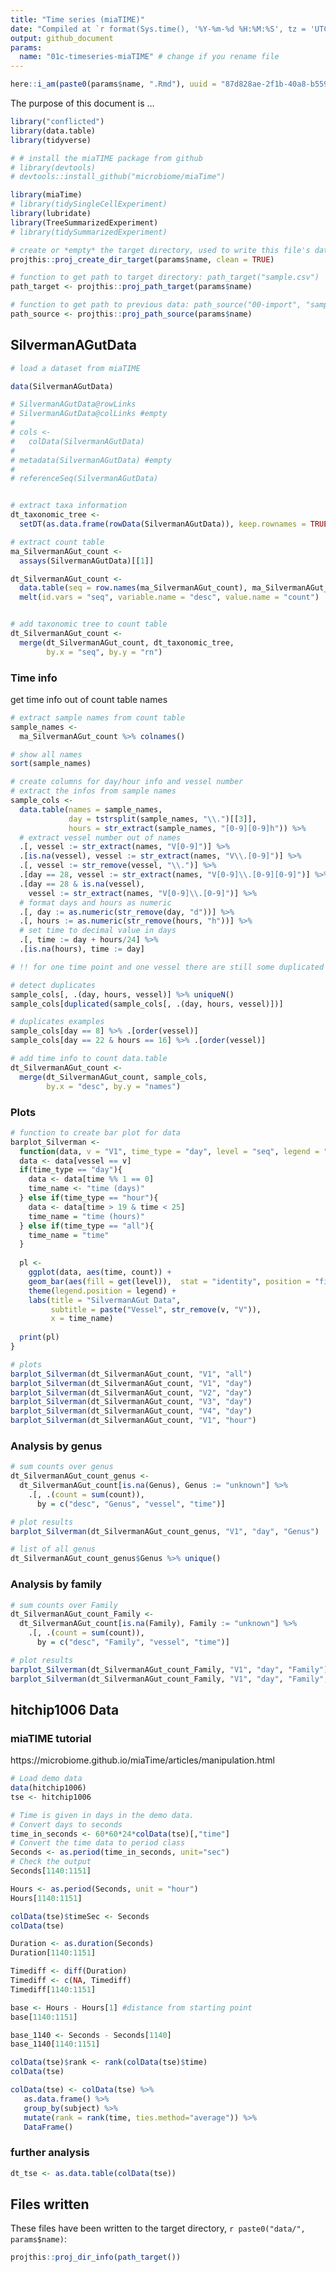 ```yaml
---
title: "Time series (miaTIME)"
date: "Compiled at `r format(Sys.time(), '%Y-%m-%d %H:%M:%S', tz = 'UTC')` UTC"
output: github_document
params:
  name: "01c-timeseries-miaTIME" # change if you rename file
---
```


```r
here::i_am(paste0(params$name, ".Rmd"), uuid = "87d828ae-2f1b-40a8-b559-3784df62c78d")
```

The purpose of this document is ...

```r
library("conflicted")
library(data.table)
library(tidyverse)

# # install the miaTIME package from github
# library(devtools)
# devtools::install_github("microbiome/miaTime")

library(miaTime)
# library(tidySingleCellExperiment)
library(lubridate)
library(TreeSummarizedExperiment)
# library(tidySummarizedExperiment)
```

```r
# create or *empty* the target directory, used to write this file's data: 
projthis::proj_create_dir_target(params$name, clean = TRUE)

# function to get path to target directory: path_target("sample.csv")
path_target <- projthis::proj_path_target(params$name)

# function to get path to previous data: path_source("00-import", "sample.csv")
path_source <- projthis::proj_path_source(params$name)
```


## SilvermanAGutData

```r
# load a dataset from miaTIME

data(SilvermanAGutData)

# SilvermanAGutData@rowLinks
# SilvermanAGutData@colLinks #empty
# 
# cols <- 
#   colData(SilvermanAGutData)
# 
# metadata(SilvermanAGutData) #empty
# 
# referenceSeq(SilvermanAGutData)


# extract taxa information
dt_taxonomic_tree <-
  setDT(as.data.frame(rowData(SilvermanAGutData)), keep.rownames = TRUE)

# extract count table
ma_SilvermanAGut_count <-
  assays(SilvermanAGutData)[[1]]

dt_SilvermanAGut_count <- 
  data.table(seq = row.names(ma_SilvermanAGut_count), ma_SilvermanAGut_count) %>% 
  melt(id.vars = "seq", variable.name = "desc", value.name = "count")


# add taxonomic tree to count table
dt_SilvermanAGut_count <-
  merge(dt_SilvermanAGut_count, dt_taxonomic_tree,
        by.x = "seq", by.y = "rn")
```


### Time info

get time info out of count table names

```r
# extract sample names from count table
sample_names <- 
  ma_SilvermanAGut_count %>% colnames()

# show all names
sort(sample_names)

# create columns for day/hour info and vessel number
# extract the infos from sample names
sample_cols <- 
  data.table(names = sample_names,
             day = tstrsplit(sample_names, "\\.")[[3]],
             hours = str_extract(sample_names, "[0-9][0-9]h")) %>% 
  # extract vessel number out of names
  .[, vessel := str_extract(names, "V[0-9]")] %>% 
  .[is.na(vessel), vessel := str_extract(names, "V\\.[0-9]")] %>% 
  .[, vessel := str_remove(vessel, "\\.")] %>% 
  .[day == 28, vessel := str_extract(names, "V[0-9]\\.[0-9][0-9]")] %>% 
  .[day == 28 & is.na(vessel),
    vessel := str_extract(names, "V[0-9]\\.[0-9]")] %>% 
  # format days and hours as numeric
  .[, day := as.numeric(str_remove(day, "d"))] %>% 
  .[, hours := as.numeric(str_remove(hours, "h"))] %>% 
  # set time to decimal value in days
  .[, time := day + hours/24] %>% 
  .[is.na(hours), time := day]

# !! for one time point and one vessel there are still some duplicated rows !!

# detect duplicates
sample_cols[, .(day, hours, vessel)] %>% uniqueN()
sample_cols[duplicated(sample_cols[, .(day, hours, vessel)])]

# duplicates examples
sample_cols[day == 8] %>% .[order(vessel)]
sample_cols[day == 22 & hours == 16] %>% .[order(vessel)]

```



```r
# add time info to count data.table
dt_SilvermanAGut_count <-
  merge(dt_SilvermanAGut_count, sample_cols,
        by.x = "desc", by.y = "names")
```


### Plots

```r
# function to create bar plot for data
barplot_Silverman <- 
  function(data, v = "V1", time_type = "day", level = "seq", legend = "none"){
  data <- data[vessel == v]
  if(time_type == "day"){
    data <- data[time %% 1 == 0]
    time_name <- "time (days)"
  } else if(time_type == "hour"){
    data <- data[time > 19 & time < 25]
    time_name = "time (hours)"
  } else if(time_type == "all"){
    time_name = "time"
  }
  
  pl <-
    ggplot(data, aes(time, count)) +
    geom_bar(aes(fill = get(level)),  stat = "identity", position = "fill") +
    theme(legend.position = legend) +
    labs(title = "SilvermanAGut Data",
         subtitle = paste("Vessel", str_remove(v, "V")),
         x = time_name)
  
  print(pl)
}

```


```r
# plots
barplot_Silverman(dt_SilvermanAGut_count, "V1", "all")
barplot_Silverman(dt_SilvermanAGut_count, "V1", "day")
barplot_Silverman(dt_SilvermanAGut_count, "V2", "day")
barplot_Silverman(dt_SilvermanAGut_count, "V3", "day")
barplot_Silverman(dt_SilvermanAGut_count, "V4", "day")
barplot_Silverman(dt_SilvermanAGut_count, "V1", "hour")

```


### Analysis by genus

```r
# sum counts over genus
dt_SilvermanAGut_count_genus <-
  dt_SilvermanAGut_count[is.na(Genus), Genus := "unknown"] %>% 
    .[, .(count = sum(count)),
      by = c("desc", "Genus", "vessel", "time")]

```

```r
# plot results
barplot_Silverman(dt_SilvermanAGut_count_genus, "V1", "day", "Genus")

# list of all genus
dt_SilvermanAGut_count_genus$Genus %>% unique()
```


### Analysis by family

```r
# sum counts over Family
dt_SilvermanAGut_count_Family <-
  dt_SilvermanAGut_count[is.na(Family), Family := "unknown"] %>% 
    .[, .(count = sum(count)),
      by = c("desc", "Family", "vessel", "time")]

```

```r
# plot results
barplot_Silverman(dt_SilvermanAGut_count_Family, "V1", "day", "Family")
barplot_Silverman(dt_SilvermanAGut_count_Family, "V1", "day", "Family", legend = "bottom")
```


## hitchip1006 Data

### miaTIME tutorial

https://microbiome.github.io/miaTime/articles/manipulation.html

<!-- ```{r} -->
<!-- data("hitchip1006") -->
<!-- tse <- hitchip1006 -->
<!-- tse2 <- tse %>% tidySingleCellExperiment::arrange(subject, time) -->
<!-- ``` -->

```r

# Load demo data
data(hitchip1006)
tse <- hitchip1006

# Time is given in days in the demo data.
# Convert days to seconds
time_in_seconds <- 60*60*24*colData(tse)[,"time"]
# Convert the time data to period class
Seconds <- as.period(time_in_seconds, unit="sec")
# Check the output
Seconds[1140:1151]
```

```r
Hours <- as.period(Seconds, unit = "hour")
Hours[1140:1151]
```

```r
colData(tse)$timeSec <- Seconds
colData(tse)
```

```r
Duration <- as.duration(Seconds)
Duration[1140:1151]
```

```r
Timediff <- diff(Duration)
Timediff <- c(NA, Timediff)
Timediff[1140:1151]
```

```r
base <- Hours - Hours[1] #distance from starting point
base[1140:1151]
```

```r
base_1140 <- Seconds - Seconds[1140]
base_1140[1140:1151]
```

```r
colData(tse)$rank <- rank(colData(tse)$time)
colData(tse)
```

```r
colData(tse) <- colData(tse) %>%
   as.data.frame() %>%
   group_by(subject) %>%
   mutate(rank = rank(time, ties.method="average")) %>%
   DataFrame()
```

<!-- ```{r} -->
<!-- # Pick samples with time point 0 -->
<!-- tse <- hitchip1006 |> filter(time == 0) -->
<!-- # Or: tse <- tse[, tse$time==0] -->

<!-- # Sample with the smallest time point within each subject -->
<!-- colData(tse) <- colData(tse) %>% -->
<!--    as.data.frame() %>% -->
<!--    group_by(subject) %>% -->
<!--    mutate(rank = rank(time, ties.method="average")) %>% -->
<!--    DataFrame -->

<!-- # Pick the subset including first time point per subject -->
<!-- tse1 <- tse[, tse$rank == 1] -->
<!-- ``` -->


### further analysis

```r
dt_tse <- as.data.table(colData(tse))
```



## Files written

These files have been written to the target directory, ```r paste0("data/", params$name)```:

```r
projthis::proj_dir_info(path_target())
```
